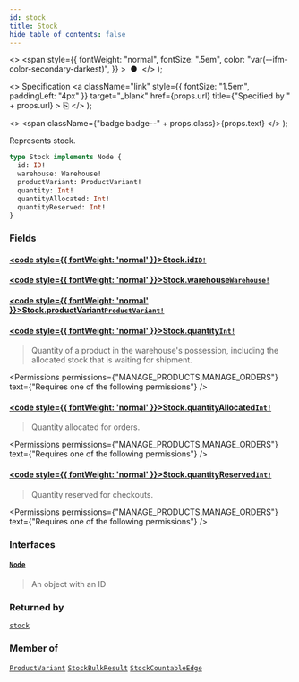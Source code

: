 ```yaml
---
id: stock
title: Stock
hide_table_of_contents: false
---
```


  <>
    <span
      style={{
        fontWeight: "normal",
        fontSize: ".5em",
        color: "var(--ifm-color-secondary-darkest)",
      }}
    >
      &nbsp;●&nbsp;
    </span>
  </>
);

  <>
    Specification
    <a
      className="link"
      style={{ fontSize: "1.5em", paddingLeft: "4px" }}
      target="\_blank"
      href={props.url}
      title={"Specified by " + props.url}
    >
      ⎘
    </a>
  </>
);

  <>
    <span className={"badge badge--" + props.class}>{props.text}</span>
  </>
);

Represents stock.

```graphql
type Stock implements Node {
  id: ID!
  warehouse: Warehouse!
  productVariant: ProductVariant!
  quantity: Int!
  quantityAllocated: Int!
  quantityReserved: Int!
}
```

### Fields

#### [<code style={{ fontWeight: 'normal' }}>Stock.<b>id</b></code>](#)<Bullet />[`ID!`](../../../api-reference/miscellaneous/scalars/id) <Badge class="secondary" text="non-null"/> <Badge class="secondary" text="scalar"/> <Badge class="secondary" text="miscellaneous"/>

>

#### [<code style={{ fontWeight: 'normal' }}>Stock.<b>warehouse</b></code>](#)<Bullet />[`Warehouse!`](../../../api-reference/products/objects/warehouse) <Badge class="secondary" text="non-null"/> <Badge class="secondary" text="object"/> <Badge class="secondary" text="products"/>

>

#### [<code style={{ fontWeight: 'normal' }}>Stock.<b>productVariant</b></code>](#)<Bullet />[`ProductVariant!`](../../../api-reference/products/objects/product-variant) <Badge class="secondary" text="non-null"/> <Badge class="secondary" text="object"/> <Badge class="secondary" text="products"/>

>

#### [<code style={{ fontWeight: 'normal' }}>Stock.<b>quantity</b></code>](#)<Bullet />[`Int!`](../../../api-reference/miscellaneous/scalars/int) <Badge class="secondary" text="non-null"/> <Badge class="secondary" text="scalar"/> <Badge class="secondary" text="miscellaneous"/>

> Quantity of a product in the warehouse's possession, including the allocated stock that is waiting for shipment.

<Permissions
  permissions={"MANAGE_PRODUCTS,MANAGE_ORDERS"}
  text={"Requires one of the following permissions"}
/>

>

#### [<code style={{ fontWeight: 'normal' }}>Stock.<b>quantityAllocated</b></code>](#)<Bullet />[`Int!`](../../../api-reference/miscellaneous/scalars/int) <Badge class="secondary" text="non-null"/> <Badge class="secondary" text="scalar"/> <Badge class="secondary" text="miscellaneous"/>

> Quantity allocated for orders.

<Permissions
  permissions={"MANAGE_PRODUCTS,MANAGE_ORDERS"}
  text={"Requires one of the following permissions"}
/>

>

#### [<code style={{ fontWeight: 'normal' }}>Stock.<b>quantityReserved</b></code>](#)<Bullet />[`Int!`](../../../api-reference/miscellaneous/scalars/int) <Badge class="secondary" text="non-null"/> <Badge class="secondary" text="scalar"/> <Badge class="secondary" text="miscellaneous"/>

> Quantity reserved for checkouts.

<Permissions
  permissions={"MANAGE_PRODUCTS,MANAGE_ORDERS"}
  text={"Requires one of the following permissions"}
/>

>

### Interfaces

#### [`Node`](../../../api-reference/miscellaneous/interfaces/node) <Badge class="secondary" text="interface"/> <Badge class="secondary" text="miscellaneous"/>

> An object with an ID

### Returned by

[`stock`](../../../api-reference/products/queries/stock) <Badge class="secondary" text="query"/>

### Member of

[`ProductVariant`](../../../api-reference/products/objects/product-variant) <Badge class="secondary" text="object"/><Bullet />[`StockBulkResult`](../../../api-reference/products/objects/stock-bulk-result) <Badge class="secondary" text="object"/><Bullet />[`StockCountableEdge`](../../../api-reference/miscellaneous/objects/stock-countable-edge) <Badge class="secondary" text="object"/>

